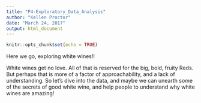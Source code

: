 ```yaml
---
title: "P4-Exploratory_Data_Analysis"
author: "Kellen Proctor"
date: "March 24, 2017"
output: html_document
---
```


```r
knitr::opts_chunk$set(echo = TRUE)
```

Here we go, exploring white wines!!

White wines get no love. All of that is reserved for the big, bold, fruity Reds. But perhaps that is more of a factor of approachability, and a lack of understanding. So let's dive into the data, and maybe we can unearth some of the secrets of good white wine, and help people to understand why white wines are amazing!


